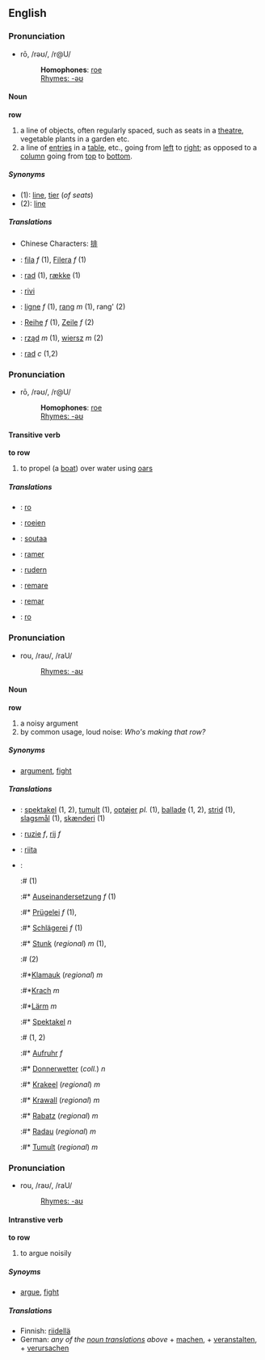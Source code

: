 ==English==
===Pronunciation===
*rō, /rəʊ/, /r@U/
*:'''Homophones''': [[roe]]
*:[[Rhymes:English:-əʊ|Rhymes: -əʊ]]

====Noun====
'''row'''

# a line of objects, often regularly spaced, such as seats in a [[theatre]], vegetable plants in a garden etc.
# a line of [[entry|entries]] in a [[table]], etc., going from [[left]] to [[right]]; as opposed to a [[column]] going from [[top]] to [[bottom]].

=====Synonyms=====
*(1): [[line]], [[tier]] (''of seats'')
*(2): [[line]]

=====Translations=====
* Chinese Characters: [[排]]
* {{ca}}: [[fila]] ''f'' (1), [[Filera]] ''f'' (1)
* {{da}}: [[rad#Danish|rad]] (1), [[række]] (1)
* {{fi}}: [[rivi]]
* {{fr}}: [[ligne]] ''f'' (1), [[rang#French|rang]] ''m'' (1), rang' (2)
* {{de}}: [[Reihe]] ''f'' (1), [[Zeile]] ''f'' (2)
* {{pl}}: [[rząd]] ''m'' (1), [[wiersz]] ''m'' (2)
* {{sv}}: [[rad]] ''c'' (1,2)

===Pronunciation===
*rō, /rəʊ/, /r@U/
*:'''Homophones''': [[roe]]
*:[[Rhymes:English:-əʊ|Rhymes: -əʊ]]

====Transitive verb====
'''to row'''

# to propel (a [[boat]]) over water using [[oars]]

=====Translations=====
* {{da}}: [[ro]]
* {{nl}}: [[roeien]]
* {{fi}}: [[soutaa]]
* {{fr}}: [[ramer]]
* {{de}}: [[rudern]]
* {{it}}: [[remare]]
* {{es}}: [[remar]]
* {{sv}}: [[ro]]

===Pronunciation===
*rou, /raʊ/, /raU/
*:[[Rhymes:English:-aʊ|Rhymes: -aʊ]]

====Noun====
'''row'''

# a noisy argument
# by common usage, loud noise: ''Who's making that row?''

=====Synonyms=====
*[[argument]], [[fight]]

=====Translations=====
* {{da}}: [[spektakel]] (1, 2), [[tumult]] (1), [[optøjer]] ''pl.'' (1), [[ballade]] (1, 2), [[strid]] (1), [[slagsmål]] (1), [[skænderi]] (1)
* {{nl}}: [[ruzie]] ''f'', [[rij]] ''f''
* {{fi}}: [[riita]]
* {{de}}: 
*:# (1)
*:#* [[Auseinandersetzung]] ''f'' (1)
*:#* [[Prügelei]] ''f'' (1),
*:#* [[Schlägerei]] ''f'' (1)
*:#* [[Stunk]] (''regional'') ''m'' (1),
*:# (2)
*:#*[[Klamauk]] (''regional'') ''m''  
*:#*[[Krach]] ''m'' 
*:#*[[Lärm]] ''m'' 
*:#* [[Spektakel]] ''n'' 
*:# (1, 2)
*:#* [[Aufruhr]] ''f'' 
*:#* [[Donnerwetter]] (''coll.'') ''n''  
*:#* [[Krakeel]] (''regional'') ''m'' 
*:#* [[Krawall]] (''regional'') ''m'' 
*:#* [[Rabatz]] (''regional'') ''m''
*:#* [[Radau]] (''regional'') ''m'' 
*:#* [[Tumult]] (''regional'') ''m''

===Pronunciation===
*rou, /raʊ/, /raU/
*:[[Rhymes:English:-aʊ|Rhymes: -aʊ]]

====Intranstive verb====
'''to row'''

# to argue noisily

=====Synoyms=====
*[[argue]], [[fight]]

=====Translations=====
* Finnish: [[riidellä]]
* German: ''any of the [[#Translations_3|noun translations]] above'' + [[machen]], + [[veranstalten]], + [[verursachen]]